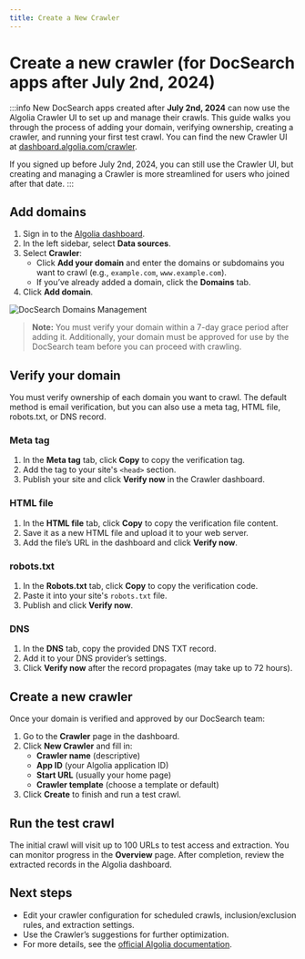 ```yaml
---
title: Create a New Crawler
---
```



# Create a new crawler (for DocSearch apps after July 2nd, 2024)

:::info
New DocSearch apps created after **July 2nd, 2024** can now use the Algolia Crawler UI to set up and manage their crawls. This guide walks you through the process of adding your domain, verifying ownership, creating a crawler, and running your first test crawl. You can find the new Crawler UI at [dashboard.algolia.com/crawler](https://dashboard.algolia.com/crawler).

If you signed up before July 2nd, 2024, you can still use the Crawler UI, but creating and managing a Crawler is more streamlined for users who joined after that date.
:::

## Add domains

1. Sign in to the [Algolia dashboard](https://dashboard.algolia.com/crawler).
2. In the left sidebar, select **Data sources**.
3. Select **Crawler**:
   - Click **Add your domain** and enter the domains or subdomains you want to crawl (e.g., `example.com`, `www.example.com`).
   - If you’ve already added a domain, click the **Domains** tab.
4. Click **Add domain**.

<div className="uil-ta-center">
  <img
    src={useBaseUrl('img/assets/docsearch-domains.png')}
    alt="DocSearch Domains Management"
  />
</div>

> **Note:** You must verify your domain within a 7-day grace period after adding it. Additionally, your domain must be approved for use by the DocSearch team before you can proceed with crawling.

## Verify your domain

You must verify ownership of each domain you want to crawl. The default method is email verification, but you can also use a meta tag, HTML file, robots.txt, or DNS record.

### Meta tag
1. In the **Meta tag** tab, click **Copy** to copy the verification tag.
2. Add the tag to your site's `<head>` section.
3. Publish your site and click **Verify now** in the Crawler dashboard.

### HTML file
1. In the **HTML file** tab, click **Copy** to copy the verification file content.
2. Save it as a new HTML file and upload it to your web server.
3. Add the file’s URL in the dashboard and click **Verify now**.

### robots.txt
1. In the **Robots.txt** tab, click **Copy** to copy the verification code.
2. Paste it into your site's `robots.txt` file.
3. Publish and click **Verify now**.

### DNS
1. In the **DNS** tab, copy the provided DNS TXT record.
2. Add it to your DNS provider’s settings.
3. Click **Verify now** after the record propagates (may take up to 72 hours).

## Create a new crawler

Once your domain is verified and approved by our DocSearch team:
1. Go to the **Crawler** page in the dashboard.
2. Click **New Crawler** and fill in:
   - **Crawler name** (descriptive)
   - **App ID** (your Algolia application ID)
   - **Start URL** (usually your home page)
   - **Crawler template** (choose a template or default)
3. Click **Create** to finish and run a test crawl.

## Run the test crawl

The initial crawl will visit up to 100 URLs to test access and extraction. You can monitor progress in the **Overview** page. After completion, review the extracted records in the Algolia dashboard.

## Next steps

- Edit your crawler configuration for scheduled crawls, inclusion/exclusion rules, and extraction settings.
- Use the Crawler’s suggestions for further optimization.
- For more details, see the [official Algolia documentation](https://www.algolia.com/doc/tools/crawler/getting-started/create-crawler/). 